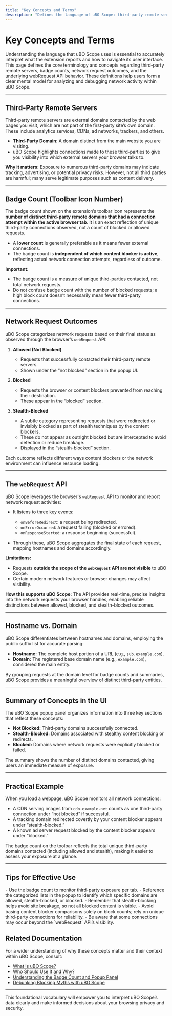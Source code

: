 ```yaml
---
title: "Key Concepts and Terms"
description: "Defines the language of uBO Scope: third-party remote servers, badge counts, network request outcomes (allowed, stealth, blocked), and concepts around the webRequest API. Provides brief, actionable explanations that prepare users to interpret the extension’s reports and UI."
---
```


# Key Concepts and Terms

Understanding the language that uBO Scope uses is essential to accurately interpret what the extension reports and how to navigate its user interface. This page defines the core terminology and concepts regarding third-party remote servers, badge counts, network request outcomes, and the underlying webRequest API behavior. These definitions help users form a clear mental model for analyzing and debugging network activity within uBO Scope.

---

## Third-Party Remote Servers

Third-party remote servers are external domains contacted by the web pages you visit, which are not part of the first-party site’s own domain. These include analytics services, CDNs, ad networks, trackers, and others.

- **Third-Party Domain**: A domain distinct from the main website you are visiting.
- uBO Scope highlights connections made to these third-parties to give you visibility into which external servers your browser talks to.

**Why it matters:** Exposure to numerous third-party domains may indicate tracking, advertising, or potential privacy risks. However, not all third parties are harmful; many serve legitimate purposes such as content delivery.

---

## Badge Count (Toolbar Icon Number)

The badge count shown on the extension’s toolbar icon represents the **number of distinct third-party remote domains that had a connection attempt within the active browser tab**. It is an exact reflection of unique third-party connections observed, not a count of blocked or allowed requests.

- A **lower count** is generally preferable as it means fewer external connections.
- The badge count is **independent of which content blocker is active**, reflecting actual network connection attempts, regardless of outcome.

**Important:**

- The badge count is a measure of unique third-parties contacted, not total network requests.
- Do not confuse badge count with the number of blocked requests; a high block count doesn’t necessarily mean fewer third-party connections.

---

## Network Request Outcomes

uBO Scope categorizes network requests based on their final status as observed through the browser’s `webRequest` API:

1. **Allowed (Not Blocked)**
   - Requests that successfully contacted their third-party remote servers.
   - Shown under the “not blocked” section in the popup UI.

2. **Blocked**
   - Requests the browser or content blockers prevented from reaching their destination.
   - These appear in the “blocked” section.

3. **Stealth-Blocked**
   - A subtle category representing requests that were redirected or invisibly blocked as part of stealth techniques by the content blockers.
   - These do not appear as outright blocked but are intercepted to avoid detection or reduce breakage.
   - Displayed in the “stealth-blocked” section.

Each outcome reflects different ways content blockers or the network environment can influence resource loading.

---

## The `webRequest` API

uBO Scope leverages the browser's `webRequest` API to monitor and report network request activities:

- It listens to three key events:
  - `onBeforeRedirect`: a request being redirected.
  - `onErrorOccurred`: a request failing (blocked or errored).
  - `onResponseStarted`: a response beginning (successful).

- Through these, uBO Scope aggregates the final state of each request, mapping hostnames and domains accordingly.

**Limitations:**

- Requests **outside the scope of the `webRequest` API are not visible** to uBO Scope.
- Certain modern network features or browser changes may affect visibility.

**How this supports uBO Scope:** The API provides real-time, precise insights into the network requests your browser handles, enabling reliable distinctions between allowed, blocked, and stealth-blocked outcomes.

---

## Hostname vs. Domain

uBO Scope differentiates between hostnames and domains, employing the public suffix list for accurate parsing:

- **Hostname:** The complete host portion of a URL (e.g., `sub.example.com`).
- **Domain:** The registered base domain name (e.g., `example.com`), considered the main entity.

By grouping requests at the domain level for badge counts and summaries, uBO Scope provides a meaningful overview of distinct third-party entities.

---

## Summary of Concepts in the UI

The uBO Scope popup panel organizes information into three key sections that reflect these concepts:

- **Not Blocked:** Third-party domains successfully connected.
- **Stealth-Blocked:** Domains associated with stealthy content blocking or redirects.
- **Blocked:** Domains where network requests were explicitly blocked or failed.

The summary shows the number of distinct domains contacted, giving users an immediate measure of exposure.

---

## Practical Example

When you load a webpage, uBO Scope monitors all network connections:

- A CDN serving images from `cdn.example.net` counts as one third-party connection under “not blocked” if successful.
- A tracking domain redirected covertly by your content blocker appears under “stealth-blocked.”
- A known ad server request blocked by the content blocker appears under “blocked.”

The badge count on the toolbar reflects the total unique third-party domains contacted (including allowed and stealth), making it easier to assess your exposure at a glance.

---

## Tips for Effective Use

<Info>
- Use the badge count to monitor third-party exposure per tab.
- Reference the categorized lists in the popup to identify which specific domains are allowed, stealth-blocked, or blocked.
- Remember that stealth-blocking helps avoid site breakage, so not all blocked content is visible.
</Info>

<Warning>
- Avoid basing content blocker comparisons solely on block counts; rely on unique third-party connections for reliability.
- Be aware that some connections may occur beyond the `webRequest` API’s visibility.
</Warning>

## Related Documentation

For a wider understanding of why these concepts matter and their context within uBO Scope, consult:

- [What is uBO Scope?](../product-intro-and-value/purpose-and-benefits)
- [Who Should Use It and Why?](../product-intro-and-value/target-audience-usecases)
- [Understanding the Badge Count and Popup Panel](../../guides/getting-started-essentials/understanding-badge-and-popup)
- [Debunking Blocking Myths with uBO Scope](../../guides/use-cases-patterns/debunking-blocking-myths)

---

This foundational vocabulary will empower you to interpret uBO Scope’s data clearly and make informed decisions about your browsing privacy and security.